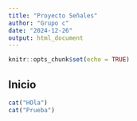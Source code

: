 ```yaml
---
title: "Proyecto Señales"
author: "Grupo c"
date: "2024-12-26"
output: html_document
---
```


```r
knitr::opts_chunk$set(echo = TRUE)
```

## Inicio 
```r
cat("HOla")
cat("Prueba")
```




